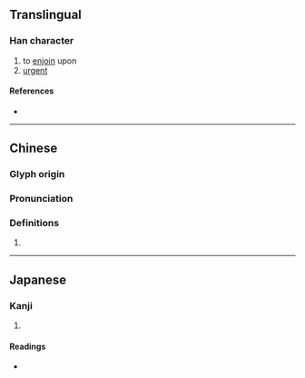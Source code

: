 {{character info/new}}
==Translingual==

===Han character===
{{Han char|rn=61|rad=心|as=07|sn=10|four=93050|canj=PIT|ids=⿰忄戒}}

# to [[enjoin]] upon
# [[urgent]]

====References====
* {{Han ref|kx=0386.310|dkj=10634|dj=0719.040|hdz=42302.090|uh=6088|ud=24712|bh=D1A3|bd=53667}}

----

==Chinese==
{{zh-forms}}

===Glyph origin===
{{Han etym}}

===Pronunciation===
{{zh-pron
|m=jiè,tì
|c=gaai3
|mc=y
|oc=y
|cat=
}}

===Definitions===
{{zh-hanzi}}

# {{rfdef|lang=zh}}

----

==Japanese==

===Kanji===
{{ja-kanji|grade=|rs=心07}}

# {{defn|lang=ja|sort=心07}}

====Readings====
* {{ja-readings|on=かい,きょく,こく,かく|kun=ととのえる}}